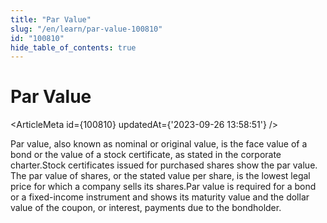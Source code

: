 ```yaml
---
title: "Par Value"
slug: "/en/learn/par-value-100810"
id: "100810"
hide_table_of_contents: true
---
```



# Par Value

<ArticleMeta id={100810} updatedAt={'2023-09-26 13:58:51'} />
<div className='border-solid border-b border-t-0 my-4 border-[var(--ifm-color-gray-300)]' />

Par value, also known as nominal or original value, is the face value of a bond or the value of a stock certificate, as stated in the corporate charter.Stock certificates issued for purchased shares show the par value. The par value of shares, or the stated value per share, is the lowest legal price for which a company sells its shares.Par value is required for a bond or a fixed-income instrument and shows its maturity value and the dollar value of the coupon, or interest, payments due to the bondholder.
